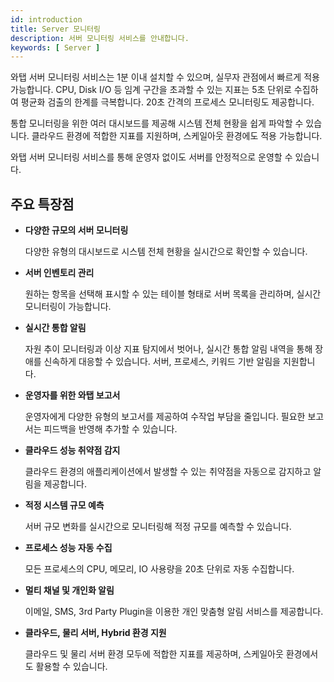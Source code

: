 ```yaml
---
id: introduction
title: Server 모니터링
description: 서버 모니터링 서비스를 안내합니다. 
keywords: [ Server ]
---
```


와탭 서버 모니터링 서비스는 1분 이내 설치할 수 있으며, 실무자 관점에서 빠르게 적용 가능합니다. CPU, Disk I/O 등 임계 구간을 초과할 수 있는 지표는 5초 단위로 수집하여 평균화 검출의 한계를 극복합니다. 20초 간격의 프로세스 모니터링도 제공합니다.

통합 모니터링을 위한 여러 대시보드를 제공해 시스템 전체 현황을 쉽게 파악할 수 있습니다. 클라우드 환경에 적합한 지표를 지원하며, 스케일아웃 환경에도 적용 가능합니다.

와탭 서버 모니터링 서비스를 통해 운영자 없이도 서버를 안정적으로 운영할 수 있습니다. 

<Videos url="https://whatap-landing-resource.s3.ap-northeast-2.amazonaws.com/prd/application/monitoring_step_1.mp4" />

## 주요 특장점

* **다양한 규모의 서버 모니터링**

    다양한 유형의 대시보드로 시스템 전체 현황을 실시간으로 확인할 수 있습니다.

* **서버 인벤토리 관리**

    원하는 항목을 선택해 표시할 수 있는 테이블 형태로 서버 목록을 관리하며, 실시간 모니터링이 가능합니다.

* **실시간 통합 알림**

    자원 추이 모니터링과 이상 지표 탐지에서 벗어나, 실시간 통합 알림 내역을 통해 장애를 신속하게 대응할 수 있습니다. 서버, 프로세스, 키워드 기반 알림을 지원합니다.

* **운영자를 위한 와탭 보고서**

    운영자에게 다양한 유형의 보고서를 제공하여 수작업 부담을 줄입니다. 필요한 보고서는 피드백을 반영해 추가할 수 있습니다.

* **클라우드 성능 취약점 감지**

    클라우드 환경의 애플리케이션에서 발생할 수 있는 취약점을 자동으로 감지하고 알림을 제공합니다.

* **적정 시스템 규모 예측**

    서버 규모 변화를 실시간으로 모니터링해 적정 규모를 예측할 수 있습니다.

* **프로세스 성능 자동 수집**

    모든 프로세스의 CPU, 메모리, IO 사용량을 20초 단위로 자동 수집합니다.

* **멀티 채널 및 개인화 알림**

    이메일, SMS, 3rd Party Plugin을 이용한 개인 맞춤형 알림 서비스를 제공합니다.

* **클라우드, 물리 서버, Hybrid 환경 지원**

    클라우드 및 물리 서버 환경 모두에 적합한 지표를 제공하며, 스케일아웃 환경에서도 활용할 수 있습니다.    
